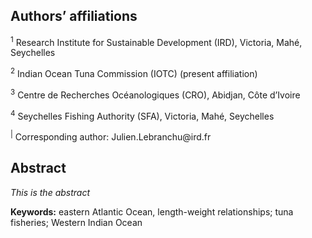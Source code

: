 
## Authors' affiliations

^1^ Research Institute for Sustainable Development (IRD), Victoria, Mahé, Seychelles

^2^ Indian Ocean Tuna Commission (IOTC) (present affiliation)

^3^ Centre de Recherches Océanologiques (CRO), Abidjan, Côte d'Ivoire

^4^ Seychelles Fishing Authority (SFA), Victoria, Mahé, Seychelles

^|^ Corresponding author: Julien.Lebranchu@ird.fr

## Abstract

_This is the abstract_

**Keywords:** eastern Atlantic Ocean, length-weight relationships; tuna fisheries; Western Indian Ocean

\pagebreak